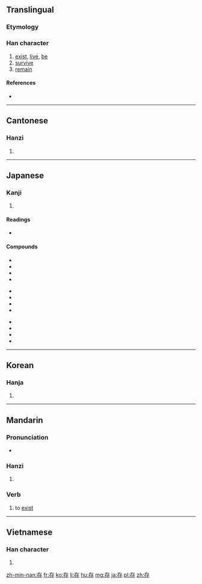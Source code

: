 ==Translingual==

===Etymology===
{{Han compound|才|子|c1=p|c2=s|ls=psc}}

===Han character===
{{Han char|rn=39|rad=子|as=03|sn=6|four=4024<sub>7</sub>|canj=大中弓木 (KLND)}}

# [[exist]], [[live]], [[be]]
# [[survive]]
# [[remain]]

====References====
* {{Han ref|kx=0278.020|dkj=06943|dj=0545.080|hdz=21009.070|uh=5B58|ud=23384|bh=A673|bd=42611}}

----

==Cantonese==

===Hanzi===
{{yue-hanzi|jyut=|y=chyun4}}

# {{defn|lang=yue|sort=子03}}

----

==Japanese==

===Kanji===
{{ja-kanji|grade=6|rs=子03}}

# {{defn|lang=ja|sort=子03}}

====Readings====
* {{ja-readings|on=[[そん]] (son), [[ぞん]] (zon)|kun=[[たもつ]] (tamotsu), [[ある]] (aru), [[とう]] (tou)}}

====Compounds====
{{top3}}
*{{l|ja|sc=Jpan|保存|tr=ほぞん, hozon}}
*{{l|ja|sc=Jpan|存続|tr=そんぞく, sonzoku}}
*{{l|ja|sc=Jpan|依存|tr=いぞん, izon}}
*{{l|ja|sc=Jpan|依存症|tr=いぞんしょう, izonshō}}
{{mid3}}
*{{l|ja|sc=Jpan|現存|tr=げんぞん, genzon}}
*{{l|ja|sc=Jpan|共存|tr=きょうぞん, kyōzon}}
*{{l|ja|sc=Jpan|生存|tr=せいぞん, seizon}}
*{{l|ja|sc=Jpan|生存権|tr=せいぞんけん, seizonken}}
{{mid3}}
*{{l|ja|sc=Jpan|残存|tr=ざんぞん, zanzon}}
*{{l|ja|sc=Jpan|存立|tr=そんりつ, sonritsu}}
*{{l|ja|sc=Jpan|存否|tr=そんぴ, sonpi}}
*{{l|ja|sc=Jpan|存心|tr=ぞんしん, zonshin}}
{{bottom}}


----

==Korean==

===Hanja===
{{ko-hanja|hangeul=[[존]]|rv=jon|mr=chon}}

# {{defn|lang=ko|sort=子03}}

----

==Mandarin==

===Pronunciation===
* {{audio|Zh-cún.ogg|Audio}}

===Hanzi===
{{cmn-hanzi|pin=[[cún]] ([[cun2]])|wg=ts'un<sup>2</sup>}}

# {{defn|lang=cmn|sort=子03}}

===Verb===
{{cmn-verb|ts|pin=cún|pint=cun2|rs=子03}}

# to [[exist]]

----

==Vietnamese==

===Han character===
{{vi-hantu|[[tồn]], [[dòn]], [[sòn]], [[ròn]], [[tòn]]|rs=子03}}

# {{defn|lang=vi|sort=子03}}

[[zh-min-nan:存]]
[[fr:存]]
[[ko:存]]
[[li:存]]
[[hu:存]]
[[mg:存]]
[[ja:存]]
[[pl:存]]
[[zh:存]]